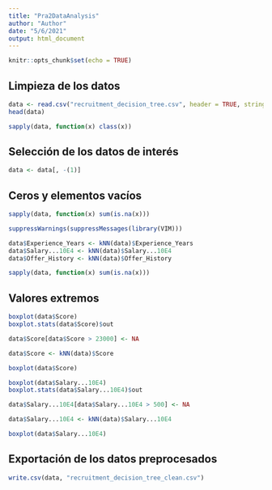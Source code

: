 ```yaml
---
title: "Pra2DataAnalysis"
author: "Author"
date: "5/6/2021"
output: html_document
---
```


```r
knitr::opts_chunk$set(echo = TRUE)
```

## Limpieza de los datos

```r
data <- read.csv("recruitment_decision_tree.csv", header = TRUE, stringsAsFactors = TRUE)
head(data)
```

```r
sapply(data, function(x) class(x))
```

## Selección de los datos de interés

```r
data <- data[, -(1)]
```

## Ceros y elementos vacíos

```r
sapply(data, function(x) sum(is.na(x)))
```

```r
suppressWarnings(suppressMessages(library(VIM)))

data$Experience_Years <- kNN(data)$Experience_Years
data$Salary...10E4 <- kNN(data)$Salary...10E4
data$Offer_History <- kNN(data)$Offer_History

sapply(data, function(x) sum(is.na(x)))
```

## Valores extremos

```r
boxplot(data$Score)
boxplot.stats(data$Score)$out
```
```r
data$Score[data$Score > 23000] <- NA

data$Score <- kNN(data)$Score

boxplot(data$Score)
```

```r
boxplot(data$Salary...10E4)
boxplot.stats(data$Salary...10E4)$out
```

```r
data$Salary...10E4[data$Salary...10E4 > 500] <- NA

data$Salary...10E4 <- kNN(data)$Salary...10E4

boxplot(data$Salary...10E4)
```

## Exportación de los datos preprocesados

```r
write.csv(data, "recruitment_decision_tree_clean.csv")
```